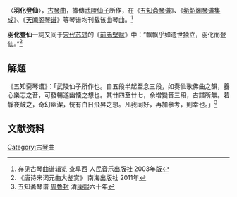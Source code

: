 〈'''羽化登仙'''〉，[[古琴曲|古琴曲]]，據傳[[武陵仙子|武陵仙子]]所作，在《[[五知斋琴谱|五知斋琴谱]]》、《[[希韶阁琴谱集成|希韶阁琴谱集成]]》、《[[天闻阁琴谱|天闻阁琴谱]]》等琴谱均刊载该曲琴曲。<ref> 存见古琴曲谱辑览 查阜西 人民音乐出版社 2003年版</ref>

'''羽化登仙'''一詞又间于[[宋代|宋代]][[苏轼|苏轼]]的《[[前赤壁赋|前赤壁赋]]》中：“飘飘乎如遗世独立，羽化而登仙。”<ref> 《唐诗宋词元曲大鉴赏》 南海出版社 2011年</ref>

==解題==

《五知斋琴谱》：「武陵仙子所作也。自五段半起至念三段，如奏仙歌佛曲之韻，養心樂志之音，可發暢遂幽懐之想也。其廿四至廿七，余增變音三段，古譜所無。若靜夜皷之，奇幻幽潔，恍有白日飛昇之想。凡我同好，再加叅考，則幸也。」<ref> 五知斋琴谱 [[周魯封|周魯封]] 清[[康熙|康熙]]六十年</ref>

==文献资料==

[[Category:古琴曲|Category:古琴曲]]